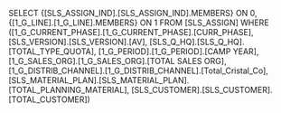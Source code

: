 SELECT {[SLS_ASSIGN_IND].[SLS_ASSIGN_IND].MEMBERS} ON 0, {[1_G_LINE].[1_G_LINE].MEMBERS} ON 1 FROM [SLS_ASSIGN] WHERE ([1_G_CURRENT_PHASE].[1_G_CURRENT_PHASE].[CURR_PHASE], [SLS_VERSION].[SLS_VERSION].[AV], [SLS_Q_HQ].[SLS_Q_HQ].[TOTAL_TYPE_QUOTA], [1_G_PERIOD].[1_G_PERIOD].[CAMP YEAR], [1_G_SALES_ORG].[1_G_SALES_ORG].[TOTAL SALES ORG], [1_G_DISTRIB_CHANNEL].[1_G_DISTRIB_CHANNEL].[Total_Cristal_Co], [SLS_MATERIAL_PLAN].[SLS_MATERIAL_PLAN].[TOTAL_PLANNING_MATERIAL], [SLS_CUSTOMER].[SLS_CUSTOMER].[TOTAL_CUSTOMER])